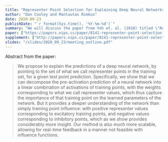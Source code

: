 ```yaml
---
title: "Representer Point Selection for Explaining Deep Neural Networks"
author: "Dan Cooley and Mantautas Rimkus"
date: 2020-09-23
publishDate: "`r format(Sys.time(), '%Y-%m-%d')`"
summary: "We will discuss the paper from Yeh et. al. (2018) titled \"Representer Point Selection for Explaining Deep Neural Networks\"."
paper: ["https://papers.nips.cc/paper/8141-representer-point-selection-for-explaining-deep-neural-networks.pdf"]
supplement: ["http://papers.nips.cc/paper/8141-representer-point-selection-for-explaining-deep-neural-networks-supplemental.zip"]
slides: "/slides/2020_09_23/meeting_outline.pdf"
---
```


Abstract from the paper:

> We propose to explain the predictions of a deep neural network, by pointing to the set of what we call representer points in the training set, for a given test point prediction. Specifically, we show that we can decompose the pre-activation prediction of a neural network into a linear combination of activations of training points, with the weights corresponding to what we call representer values, which thus capture the importance of that training point on the learned parameters of the network. But it provides a deeper understanding of the network than simply training point influence: with positive representer values corresponding to excitatory training points, and negative values corresponding to inhibitory points, which as we show provides considerably more insight. Our method is also much more scalable, allowing for real-time feedback in a manner not feasible with influence functions.